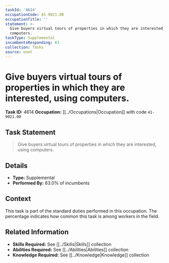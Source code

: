 ```yaml
---
taskId: '4614'
occupationCode: 41-9021.00
occupationTitle: ''
statement: >-
  Give buyers virtual tours of properties in which they are interested, using
  computers.
taskType: Supplemental
incumbentsResponding: 63
collection: Tasks
source: onet
---
```

# Give buyers virtual tours of properties in which they are interested, using computers.

**Task ID:** 4614
**Occupation:** [[../Occupations|Occupation]] with code `41-9021.00`

## Task Statement

> Give buyers virtual tours of properties in which they are interested, using computers.

## Details

- **Type:** Supplemental
- **Performed By:** 63.0% of incumbents

## Context

This task is part of the standard duties performed in this occupation. The percentage indicates how common this task is among workers in the field.

## Related Information

- **Skills Required:** See [[../Skills|Skills]] collection
- **Abilities Required:** See [[../Abilities|Abilities]] collection
- **Knowledge Required:** See [[../Knowledge|Knowledge]] collection
